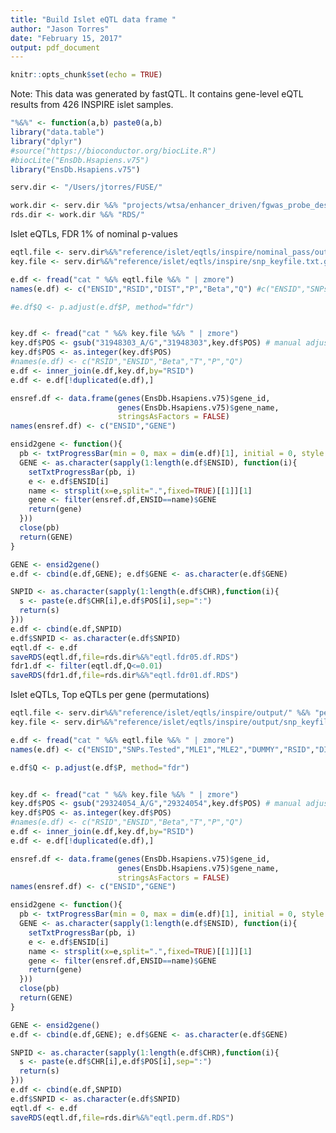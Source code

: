 ```yaml
---
title: "Build Islet eQTL data frame "
author: "Jason Torres"
date: "February 15, 2017"
output: pdf_document
---
```


```r
knitr::opts_chunk$set(echo = TRUE)
```


Note: This data was generated by fastQTL. It contains gene-level eQTL results from 426 INSPIRE islet samples. 


```r
"%&%" <- function(a,b) paste0(a,b) 
library("data.table")
library("dplyr")
#source("https://bioconductor.org/biocLite.R")
#biocLite("EnsDb.Hsapiens.v75")
library("EnsDb.Hsapiens.v75")

serv.dir <- "/Users/jtorres/FUSE/"

work.dir <- serv.dir %&% "projects/wtsa/enhancer_driven/fgwas_probe_design/first_round/"
rds.dir <- work.dir %&% "RDS/"

```


Islet eQTLs, FDR 1% of nominal p-values 

```r

eqtl.file <- serv.dir%&%"reference/islet/eqtls/inspire/nominal_pass/output/" %&% "eqtls_fdr05.txt.gz"
key.file <- serv.dir%&%"reference/islet/eqtls/inspire/snp_keyfile.txt.gz"

e.df <- fread("cat " %&% eqtl.file %&% " | zmore")
names(e.df) <- c("ENSID","RSID","DIST","P","Beta","Q") #c("ENSID","SNPs.Tested","MLE1","MLE2","DUMMY","RSID","DIST","NOM.P","Beta","P1","P")

#e.df$Q <- p.adjust(e.df$P, method="fdr")


key.df <- fread("cat " %&% key.file %&% " | zmore") 
key.df$POS <- gsub("31948303_A/G","31948303",key.df$POS) # manual adjustement based on output from fread warning 
key.df$POS <- as.integer(key.df$POS)
#names(e.df) <- c("RSID","ENSID","Beta","T","P","Q")
e.df <- inner_join(e.df,key.df,by="RSID")
e.df <- e.df[!duplicated(e.df),]

ensref.df <- data.frame(genes(EnsDb.Hsapiens.v75)$gene_id,
                        genes(EnsDb.Hsapiens.v75)$gene_name,
                        stringsAsFactors = FALSE)
names(ensref.df) <- c("ENSID","GENE")

ensid2gene <- function(){
  pb <- txtProgressBar(min = 0, max = dim(e.df)[1], initial = 0, style = 3)
  GENE <- as.character(sapply(1:length(e.df$ENSID), function(i){
    setTxtProgressBar(pb, i) 
    e <- e.df$ENSID[i]
    name <- strsplit(x=e,split=".",fixed=TRUE)[[1]][1]
    gene <- filter(ensref.df,ENSID==name)$GENE
    return(gene)
  }))
  close(pb)
  return(GENE)
}

GENE <- ensid2gene()
e.df <- cbind(e.df,GENE); e.df$GENE <- as.character(e.df$GENE)

SNPID <- as.character(sapply(1:length(e.df$CHR),function(i){
  s <- paste(e.df$CHR[i],e.df$POS[i],sep=":")
  return(s)
}))
e.df <- cbind(e.df,SNPID)  
e.df$SNPID <- as.character(e.df$SNPID)
eqtl.df <- e.df 
saveRDS(eqtl.df,file=rds.dir%&%"eqtl.fdr05.df.RDS")
fdr1.df <- filter(eqtl.df,Q<=0.01)
saveRDS(fdr1.df,file=rds.dir%&%"eqtl.fdr01.df.RDS")

```


Islet eQTLs, Top eQTLs per gene (permutations) 

```r

eqtl.file <- serv.dir%&%"reference/islet/eqtls/inspire/output/" %&% "permutations.all.chunks.txt.gz"
key.file <- serv.dir%&%"reference/islet/eqtls/inspire/output/snp_keyfile.txt.gz"

e.df <- fread("cat " %&% eqtl.file %&% " | zmore")
names(e.df) <- c("ENSID","SNPs.Tested","MLE1","MLE2","DUMMY","RSID","DIST","NOM.P","Beta","P1","P")

e.df$Q <- p.adjust(e.df$P, method="fdr")


key.df <- fread("cat " %&% key.file %&% " | zmore") 
key.df$POS <- gsub("29324054_A/G","29324054",key.df$POS) # manual adjustement based on output from fread warning 
key.df$POS <- as.integer(key.df$POS)
#names(e.df) <- c("RSID","ENSID","Beta","T","P","Q")
e.df <- inner_join(e.df,key.df,by="RSID")
e.df <- e.df[!duplicated(e.df),]

ensref.df <- data.frame(genes(EnsDb.Hsapiens.v75)$gene_id,
                        genes(EnsDb.Hsapiens.v75)$gene_name,
                        stringsAsFactors = FALSE)
names(ensref.df) <- c("ENSID","GENE")

ensid2gene <- function(){
  pb <- txtProgressBar(min = 0, max = dim(e.df)[1], initial = 0, style = 3)
  GENE <- as.character(sapply(1:length(e.df$ENSID), function(i){
    setTxtProgressBar(pb, i) 
    e <- e.df$ENSID[i]
    name <- strsplit(x=e,split=".",fixed=TRUE)[[1]][1]
    gene <- filter(ensref.df,ENSID==name)$GENE
    return(gene)
  }))
  close(pb)
  return(GENE)
}

GENE <- ensid2gene()
e.df <- cbind(e.df,GENE); e.df$GENE <- as.character(e.df$GENE)

SNPID <- as.character(sapply(1:length(e.df$CHR),function(i){
  s <- paste(e.df$CHR[i],e.df$POS[i],sep=":")
  return(s)
}))
e.df <- cbind(e.df,SNPID)  
e.df$SNPID <- as.character(e.df$SNPID)
eqtl.df <- e.df 
saveRDS(eqtl.df,file=rds.dir%&%"eqtl.perm.df.RDS")

```


